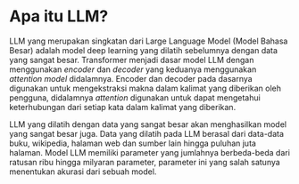 # Apa itu LLM?

LLM yang merupakan singkatan dari Large Language Model (Model Bahasa Besar) adalah model deep learning yang dilatih sebelumnya dengan data yang sangat besar.
Transformer menjadi dasar model LLM dengan menggunakan _encoder_ dan _decoder_ yang keduanya menggunakan _attention model_ didalamnya. Encoder dan decoder pada dasarnya digunakan untuk mengekstraksi makna dalam kalimat yang diberikan oleh pengguna, didalamnya _attention_ digunakan untuk dapat mengetahui keterhubungan dari setiap kata dalam kalimat yang diberikan.

LLM yang dilatih dengan data yang sangat besar akan menghasilkan model yang sangat besar juga. Data yang dilatih pada LLM berasal dari data-data buku, wikipedia, halaman web dan sumber lain hingga puluhan juta halaman. Model LLM memiliki parameter yang jumlahnya berbeda-beda dari ratusan ribu hingga milyaran parameter, parameter ini yang salah satunya menentukan akurasi dari sebuah model.

